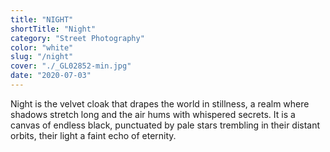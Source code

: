 ```yaml
---
title: "NIGHT"
shortTitle: "Night"
category: "Street Photography"
color: "white"
slug: "/night"
cover: "./_GL02852-min.jpg"
date: "2020-07-03"
---
```


Night is the velvet cloak that drapes the world in stillness, a realm where shadows stretch long and the air hums with whispered secrets. It is a canvas of endless black, punctuated by pale stars trembling in their distant orbits, their light a faint echo of eternity.